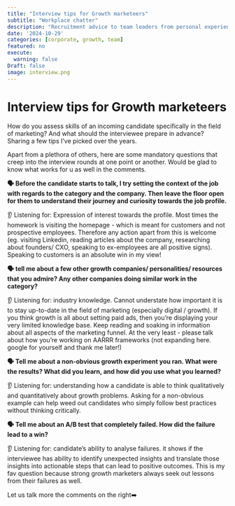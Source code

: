```yaml
---
title: "Interview tips for Growth marketeers"
subtitle: "Workplace chatter"
description: "Recruitment advice to team leaders from personal experience"
date: '2024-10-29'
categories: [corporate, growth, team]
featured: no
execute:
  warning: false
Draft: false
image: interview.png
---
```


# Interview tips for Growth marketeers

How do you assess skills of an incoming candidate specifically in the field of marketing? And what should the interviewee prepare in advance? Sharing a few tips I've picked over the years.

Apart from a plethora of others, here are some mandatory questions that creep into the interview rounds at one point or another. Would be glad to know what works for u as well in the comments.

**🗣 Before the candidate starts to talk, I try setting the context of the job with regards to the category and the company. Then leave the floor open for them to understand their journey and curiosity towards the job profile.**

👂 Listening for: Expression of interest towards the profile. Most times the homework is visiting the homepage - which is meant for customers and not prospective employees. Therefore any action apart from this is welcome (eg. visiting Linkedin, reading articles about the company, researching about founders/ CXO, speaking to ex-employees are all positive signs). Speaking to customers is an absolute win in my view!

**🗣 tell me about a few other growth companies/ personalities/ resources that you admire? Any other companies doing similar work in the category?**

👂 Listening for: industry knowledge. Cannot understate how important it is to stay up-to-date in the field of marketing (especially digital / growth). If you think growth is all about setting paid ads, then you're displaying your very limited knowledge base. Keep reading and soaking in information about all aspects of the marketing funnel. At the very least - please talk about how you're working on AARRR frameworks (not expanding here. google for yourself and thank me later!)

**🗣 Tell me about a non-obvious growth experiment you ran. What were the results? What did you learn, and how did you use what you learned?**

👂 Listening for: understanding how a candidate is able to think qualitatively and quantitatively about growth problems. Asking for a non-obvious example can help weed out candidates who simply follow best practices without thinking critically.

**🗣 Tell me about an A/B test that completely failed. How did the failure lead to a win?**

👂 Listening for: candidate's ability to analyse failures. it shows if the interviewee has ability to identify unexpected insights and translate those insights into actionable steps that can lead to positive outcomes. This is my fav question because strong growth marketers always seek out lessons from their failures as well.

Let us talk more the comments on the right➡️
